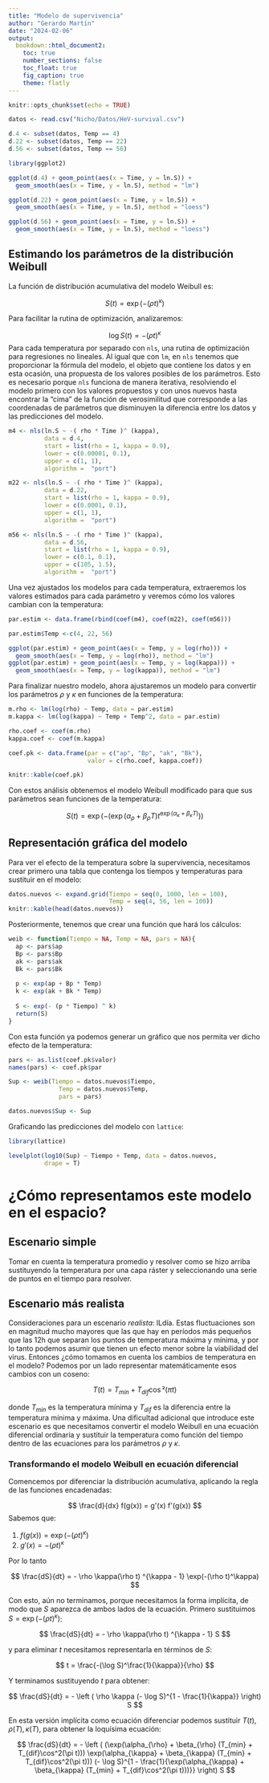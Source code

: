 ```yaml
---
title: "Modelo de supervivencia"
author: "Gerardo Martín"
date: "2024-02-06"
output: 
  bookdown::html_document2:
    toc: true
    number_sections: false
    toc_float: true
    fig_caption: true
    theme: flatly
---
```


```r
knitr::opts_chunk$set(echo = TRUE)
```

```r
datos <- read.csv("Nicho/Datos/HeV-survival.csv")

d.4 <- subset(datos, Temp == 4)
d.22 <- subset(datos, Temp == 22)
d.56 <- subset(datos, Temp == 56)
```


```r
library(ggplot2)

ggplot(d.4) + geom_point(aes(x = Time, y = ln.S)) +
  geom_smooth(aes(x = Time, y = ln.S), method = "lm")

ggplot(d.22) + geom_point(aes(x = Time, y = ln.S)) +
  geom_smooth(aes(x = Time, y = ln.S), method = "loess")

ggplot(d.56) + geom_point(aes(x = Time, y = ln.S)) +
  geom_smooth(aes(x = Time, y = ln.S), method = "loess")
```

## Estimando los parámetros de la distribución Weibull

La función de distribución acumulativa del modelo Weibull es:

$$
S(t) = \exp \left ( - (\rho t)^\kappa \right)
$$

Para facilitar la rutina de optimización, analizaremos:

$$
\log S(t) = - (\rho t)^\kappa
$$
Para cada temperatura por separado con `nls`, una rutina de optimización para regresiones no lineales. Al igual que con `lm`, en `nls` tenemos que proporcionar la fórmula del modelo, el objeto que contiene los datos y en esta ocasión, una propuesta de los valores posibles de los parámetros. Esto es necesario porque `nls` funciona de manera iterativa, resolviendo el modelo primero con los valores propuestos y con unos nuevos hasta encontrar la "cima" de la función de verosimilitud que corresponde a las coordenadas de parámetros que disminuyen la diferencia entre los datos y las predicciones del modelo.

```r
m4 <- nls(ln.S ~ -( rho * Time )^ (kappa), 
          data = d.4, 
          start = list(rho = 1, kappa = 0.9),
          lower = c(0.00001, 0.1),
          upper = c(1, 1),
          algorithm =  "port")

m22 <- nls(ln.S ~ -( rho * Time )^ (kappa), 
          data = d.22, 
          start = list(rho = 1, kappa = 0.9),
          lower = c(0.0001, 0.1),
          upper = c(1, 1),
          algorithm =  "port")

m56 <- nls(ln.S ~ -( rho * Time )^ (kappa), 
          data = d.56, 
          start = list(rho = 1, kappa = 0.9),
          lower = c(0.1, 0.1),
          upper = c(105, 1.5),
          algorithm =  "port")
```

Una vez ajustados los modelos para cada temperatura, extraeremos los valores estimados para cada parámetro y veremos cómo los valores cambian con la temperatura:

```r
par.estim <- data.frame(rbind(coef(m4), coef(m22), coef(m56)))

par.estim$Temp <-c(4, 22, 56)

ggplot(par.estim) + geom_point(aes(x = Temp, y = log(rho))) +
  geom_smooth(aes(x = Temp, y = log(rho)), method = "lm")
ggplot(par.estim) + geom_point(aes(x = Temp, y = log(kappa))) +
  geom_smooth(aes(x = Temp, y = log(kappa)), method = "lm")
```

Para finalizar nuestro modelo, ahora ajustaremos un modelo para convertir los parámetros $\rho$ y $\kappa$ en funciones de la temperatura:

```r
m.rho <- lm(log(rho) ~ Temp, data = par.estim)
m.kappa <- lm(log(kappa) ~ Temp + Temp^2, data = par.estim)

rho.coef <- coef(m.rho)
kappa.coef <- coef(m.kappa)

coef.pk <- data.frame(par = c("ap", "Bp", "ak", "Bk"), 
                      valor = c(rho.coef, kappa.coef))
```

```r
knitr::kable(coef.pk)
```

Con estos análisis obtenemos el modelo Weibull modificado para que sus parámetros sean funciones de la temperatura:

$$
S(t) = \exp \left( - \left(\exp(\alpha_{\rho} + \beta_{\rho} T) t^{\exp(\alpha_{\kappa} + \beta_{\kappa}T)} \right) \right)
$$

## Representación gráfica del modelo

Para ver el efecto de la temperatura sobre la supervivencia, necesitamos crear primero una tabla que contenga los tiempos y temperaturas para sustituir en el modelo:

```r
datos.nuevos <- expand.grid(Tiempo = seq(0, 1000, len = 100),
                            Temp = seq(4, 56, len = 100))
knitr::kable(head(datos.nuevos))
```

Posteriormente, tenemos que crear una función que hará los cálculos:

```r
weib <- function(Tiempo = NA, Temp = NA, pars = NA){
  ap <- pars$ap
  Bp <- pars$Bp
  ak <- pars$ak
  Bk <- pars$Bk
  
  p <- exp(ap + Bp * Temp)
  k <- exp(ak + Bk * Temp)
  
  S <- exp(- (p * Tiempo) ^ k)
  return(S)
}
```

Con esta función ya podemos generar un gráfico que nos permita ver dicho efecto de la temperatura:

```r
pars <- as.list(coef.pk$valor)
names(pars) <- coef.pk$par

Sup <- weib(Tiempo = datos.nuevos$Tiempo,
              Temp = datos.nuevos$Temp,
              pars = pars)

datos.nuevos$Sup <- Sup
```

Graficando las predicciones del modelo con `lattice`:

```r
library(lattice)

levelplot(log10(Sup) ~ Tiempo + Temp, data = datos.nuevos,
          drape = T)
```

# ¿Cómo representamos este modelo en el espacio?

## Escenario simple

Tomar en cuenta la temperatura promedio y resolver como se hizo arriba sustituyendo la temperatura por una capa ráster y seleccionando una serie de puntos en el tiempo para resolver.

## Escenario más realista

Consideraciones para un escenario *realista*: lLdía. Estas fluctuaciones son en magnitud mucho mayores que las que hay en períodos más pequeños que las 12h que separan los puntos de temperatura máxima y mínima, y por lo tanto podemos asumir que tienen un efecto menor sobre la viabilidad del virus. Entonces ¿cómo tomamos en cuenta los cambios de temperatura en el modelo? Podemos por un lado representar matemáticamente esos cambios con un coseno:

$$
T(t) = T_{min} + T_{dif}\cos²(\pi t)
$$

donde $T_{min}$ es la temperatura mínima y $T_{dif}$ es la diferencia entre la temperatura mínima y máxima. Una dificultad adicional que introduce este escenario es que necesitamos convertir el modelo Weibull en una ecuación diferencial ordinaria y sustituir la temperatura como función del tiempo dentro de las ecuaciones para los parámetros $\rho$ y $\kappa$.

### Transformando el modelo Weibull en ecuación diferencial

Comencemos por diferenciar la distribución acumulativa, aplicando la regla de las funciones encadenadas:

$$
\frac{d}{dx} f(g(x)) = g'(x) f'(g(x))
$$
Sabemos que:

1. $f(g(x)) = \exp(-(\rho t)^\kappa)$
2. $g'(x) = -(\rho t)^\kappa$

Por lo tanto

$$
\frac{dS}{dt} = - \rho \kappa(\rho t) ^{\kappa - 1} \exp(-(\rho t)^\kappa)
$$

Con esto, aún no terminamos, porque necesitamos la forma implícita, de modo que $S$ aparezca de ambos lados de la ecuación. Primero sustituimos $S=\exp(-(\rho t)^\kappa)$:

$$
\frac{dS}{dt} = - \rho \kappa(\rho t) ^{\kappa - 1} S
$$

y para eliminar $t$ necesitamos representarla en términos de $S$:

$$
t = \frac{-(\log S)^\frac{1}{\kappa}}{\rho}
$$

Y terminamos sustituyendo $t$ para obtener:

$$
\frac{dS}{dt} = - \left ( \rho \kappa (- \log S)^{1 - \frac{1}{\kappa}} \right) S
$$

En esta versión implícita como ecuación diferenciar podemos sustituir $T(t), \rho(T), \kappa(T)$, para obtener la loquísima ecuación:

$$
\frac{dS}{dt} = - \left ( (\exp(\alpha_{\rho} + \beta_{\rho} (T_{min} + T_{dif}\cos^2(\pi t))) \exp(\alpha_{\kappa} + \beta_{\kappa} (T_{min} + T_{dif}\cos^2(\pi t))) (- \log S)^{1 - \frac{1}{\exp(\alpha_{\kappa} + \beta_{\kappa} (T_{min} + T_{dif}\cos^2(\pi t)))}} \right) S
$$
